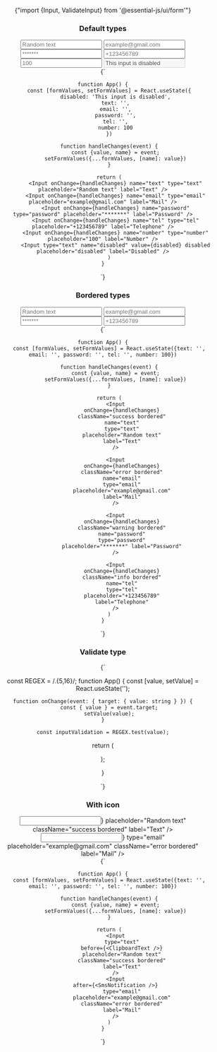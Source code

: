 
<Header pretitle="Form" title="Input" />

<CopyableCode>{"import {Input, ValidateInput} from '@essential-js/ui/form'"}</CopyableCode>

<section>
	<h3>Default types</h3>
	<Input type="text" placeholder="Random text" label="Text" />
	<Input type="email" placeholder="example@gmail.com" label="Mail" />
	<Input type="password" placeholder="*******" label="Password" />
	<Input type="tel" placeholder="+123456789" label="Telephone" />
	<Input type="number" placeholder="100" label="Number" />
	<Input
		type="text"
		disabled
		placeholder="disabled"
		value="This input is disabled"
		label="Disabled"
	/>
</section>

<CopyableCode>
{`

    function App() {
        const [formValues, setFormValues] = React.useState({
            disabled: 'This input is disabled',
            text: '',
            email: '',
            password: '',
            tel: '',
            number: 100
        })

        function handleChanges(event) {
            const {value, name} = event;
            setFormValues({...formValues, [name]: value})
        }

        return (
            <Input onChange={handleChanges} name="text" type="text" placeholder="Random text" label="Text" />
            <Input onChange={handleChanges} name="email" type="email" placeholder="example@gmail.com" label="Mail" />
            <Input onChange={handleChanges} name="password" type="password" placeholder="*******" label="Password" />
            <Input onChange={handleChanges} name="tel" type="tel" placeholder="+123456789" label="Telephone" />
            <Input onChange={handleChanges} name="number" type="number" placeholder="100" label="Number" />
            <Input type="text" name="disabled" value={disabled} disabled placeholder="disabled" label="Disabled" />
        )
    }

`}

</CopyableCode>

<section>
	<h3>Bordered types</h3>
	<Input type="text" placeholder="Random text" className="success bordered" label="Text" />
	<Input type="email" placeholder="example@gmail.com" className="error bordered" label="Mail" />
	<Input type="password" placeholder="*******" className="warning bordered" label="Password" />
	<Input type="tel" placeholder="+123456789" className="info bordered" label="Telephone" />
</section>

<CopyableCode>
{`

    function App() {
        const [formValues, setFormValues] = React.useState({text: '', email: '', password: '', tel: '', number: 100})

        function handleChanges(event) {
            const {value, name} = event;
            setFormValues({...formValues, [name]: value})
        }

        return (
            <Input
                onChange={handleChanges}
                className="success bordered"
                name="text"
                type="text"
                placeholder="Random text"
                label="Text"
            />

            <Input
                onChange={handleChanges}
                className="error bordered"
                name="email"
                type="email"
                placeholder="example@gmail.com"
                label="Mail"
            />

            <Input
                onChange={handleChanges}
                className="warning bordered"
                name="password"
                type="password"
                placeholder="*******" label="Password"
            />

            <Input
                onChange={handleChanges}
                className="info bordered"
                name="tel"
                type="tel"
                placeholder="+123456789"
                label="Telephone"
            />
        )
    }

`}

</CopyableCode>
<section>
	<h3>Validate type</h3>
	<ValidateInputImplementation />
</section>

<CopyableCode>
{`

const REGEX = /.{5,16}/;
function App() {
const [value, setValue] = React.useState('');

    function onChange(event: { target: { value: string } }) {
    	const { value } = event.target;
    	setValue(value);
    }

    const inputValidation = REGEX.test(value);

return (

<div className="results">
	<ValidateInput
		value={value}
		onChange={onChange}
		isOk={inputValidation}
		label="Insert a password"
		type="password"
		errorMessage="The password has to have at least 5 letters"
		successMessage="Ready!"
		placeholder="*****"
	/>
</div>
);

}

`}

</CopyableCode>

<section>
	<h3>With icon</h3>
	<Input
		type="text"
		before={<ClipboardText />}
		placeholder="Random text"
		className="success bordered"
		label="Text"
	/>
	<Input
		after={<SmsNotification />}
		type="email"
		placeholder="example@gmail.com"
		className="error bordered"
		label="Mail"
	/>
</section>

<CopyableCode>
{`

    function App() {
        const [formValues, setFormValues] = React.useState({text: '', email: '', password: '', tel: '', number: 100})

        function handleChanges(event) {
            const {value, name} = event;
            setFormValues({...formValues, [name]: value})
        }

        return (
            <Input
    	        type="text"
    	        before={<ClipboardText />}
    	        placeholder="Random text"
    	        className="success bordered"
    	        label="Text"
            />
            <Input
        	after={<SmsNotification />}
    	        type="email"
    	        placeholder="example@gmail.com"
    	        className="error bordered"
    	        label="Mail"
            />
        )
    }

`}

</CopyableCode>
